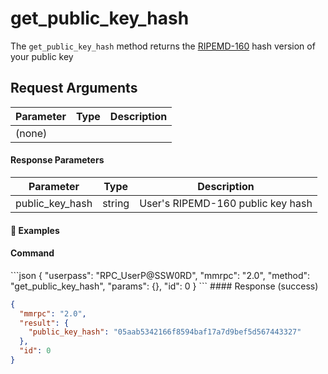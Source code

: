 
# get\_public\_key\_hash

The `get_public_key_hash` method returns the [RIPEMD-160](https://en.bitcoin.it/wiki/RIPEMD-160) hash version of your public key

## Request Arguments

| Parameter | Type | Description |
| --------- | ---- | ----------- |
| (none)    |      |             |

#### Response Parameters

| Parameter         | Type   | Description                       |
| ----------------- | ------ | --------------------------------- |
| public\_key\_hash | string | User's RIPEMD-160 public key hash |

#### 📌 Examples

#### Command

<CodeGroup title="" tag="POST" label="get_public_key_hash" mm2MethodDecorate="true">
  ```json
  {
    "userpass": "RPC_UserP@SSW0RD",
    "mmrpc": "2.0",
    "method": "get_public_key_hash",
    "params": {},
    "id": 0
  }
  ```
</CodeGroup>

<CollapsibleSection expandedText="Hide Response" collapsedText="Show Response">
  #### Response (success)

  ```json
  {
    "mmrpc": "2.0",
    "result": {
      "public_key_hash": "05aab5342166f8594baf17a7d9bef5d567443327"
    },
    "id": 0
  }
  ```
</CollapsibleSection>
